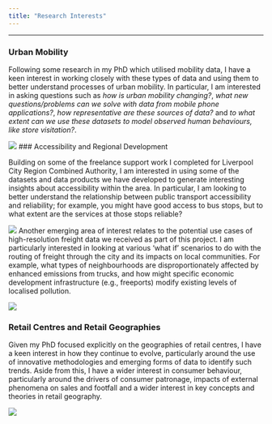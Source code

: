 ```yaml
---
title: "Research Interests"
---
```


------------------------------------------------------------------------

### Urban Mobility

Following some research in my PhD which utilised mobility data, I have a keen interest in working closely with these types of data and using them to better understand processes of urban mobility. In particular, I am interested in asking questions such as *how is urban mobility changing?*, *what new questions/problems can we solve with data from mobile phone applications?*, *how representative are these sources of data?* and *to what extent can we use these datasets to model observed human behaviours, like store visitation?*. 

![](mobility.jpg)
### Accessibility and Regional Development

Building on some of the freelance support work I completed for Liverpool City Region Combined Authority, I am interested in using some of the datasets and data products we have developed to generate interesting insights about accessibility within the area. In particular, I am looking to better understand the relationship between public transport accessibility and reliability; for example, you might have good access to bus stops, but to what extent are the services at those stops reliable?

![](bu.jpg)
Another emerging area of interest relates to the potential use cases of high-resolution freight data we received as part of this project. I am particularly interested in looking at various 'what if' scenarios to do with the routing of freight through the city and its impacts on local communities. For example, what types of neighbourhoods are disproportionately affected by enhanced emissions from trucks, and how might specific economic development infrastructure (e.g., freeports) modify existing levels of localised pollution. 

![](truck.jpg)

### Retail Centres and Retail Geographies

Given my PhD focused explicitly on the geographies of retail centres, I have a keen interest in how they continue to evolve, particularly around the use of innovative methodologies and emerging forms of data to identify such trends. Aside from this, I have a wider interest in consumer behaviour, particularly around the drivers of consumer patronage, impacts of external phenomena on sales and footfall and a wider interest in key concepts and theories in retail geography.

![](mall.jpg)
